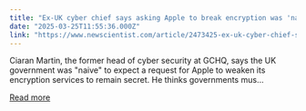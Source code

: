 ```yaml
---
title: "Ex-UK cyber chief says asking Apple to break encryption was 'naive'"
date: "2025-03-25T11:55:36.000Z"
link: "https://www.newscientist.com/article/2473425-ex-uk-cyber-chief-says-asking-apple-to-break-encryption-was-naive/?utm_campaign=RSS%7CNSNS&utm_source=NSNS&utm_medium=RSS&utm_content=technology"
---
```


Ciaran Martin, the former head of cyber security at GCHQ, says the UK government was "naive" to expect a request for Apple to weaken its encryption services to remain secret. He thinks governments mus...

[Read more](https://www.newscientist.com/article/2473425-ex-uk-cyber-chief-says-asking-apple-to-break-encryption-was-naive/?utm_campaign=RSS%7CNSNS&utm_source=NSNS&utm_medium=RSS&utm_content=technology)

